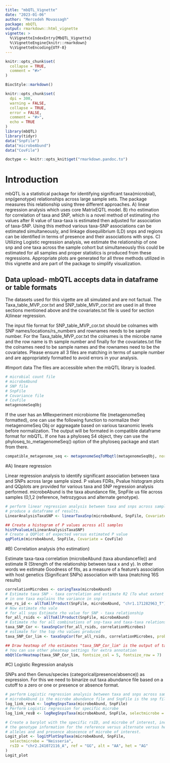 ```yaml
---
title: "mbQTL_Vignette"
date: "2023-01-06"
author: "Mercedeh Movassagh"
package: mbQTL
output: rmarkdown::html_vignette
vignette: >
  %\VignetteIndexEntry{MbQTL_Vignette}
  %\VignetteEngine{knitr::rmarkdown}
  %\VignetteEncoding{UTF-8}
---
```


```r
knitr::opts_chunk$set(
  collapse = TRUE,
  comment = "#>"
)
```

```r
BiocStyle::markdown()
```

```r
knitr::opts_chunk$set(
  dpi = 300,
  warning = FALSE,
  collapse = TRUE,
  error = FALSE,
  comment = "#>",
  echo = TRUE
)
library(mbQTL)
library(tidyr)
data("SnpFile")
data("microbeAbund")
data("CovFile")

doctype <- knitr::opts_knit$get("rmarkdown.pandoc.to")
```

# Introduction

mbQTL is a statistical package for identifying significant taxa(microbial), snp(genotype) relationships across large sample sets. The package measures this relationship using three different approaches. A) linear regression analysis which uses core MatrixEQTL model. B) rho estimation for correlation of taxa and SNP, which is a novel method of estimating rho values after R value of taxa-taxa is estimated then adjusted for association of taxa-SNP. Using this method various taxa-SNP associations can be estimated simultaneously, and linkage disequilibrium (LD) snps and regions can be identified in terms of presence and their associations with snps. C) Utilizing Logistic regression analysis, we estimate the relationship of one snp and one taxa across the sample cohort but simultaneously this could be estimated for all samples and proper statistics is produced from these regressions. Appropriate plots are generated for all three methods utilized in this vignette and are part of the package to simplify visualization.


## Data upload- mbQTL accepts data in dataframe or table formats

The datasets used for this vigette are all simulated and are not factual. The Taxa_table_MVP_cor.txt and SNP_table_MVP_cor.txt are used in all three sections mentioned above and the covariates.txt file is used for section A)linear regression.

The input file format for SNP_table_MVP_cor.txt should be colnames with SNP names/locations/rs_numbers and rownames needs to be sample number. For the Taxa_table_MVP_cor.txt the colnames is the microbe name and the row name is th sample number and finally for the covariates.txt file the colnames need to be sample names and the rownames need to be the covariates. Please ensure all 3 files are matching in terms of sample number and are appropriately formatted to avoid errors in your analysis.

#Import data
The files are accessible when the mbQTL library is loaded. 

```r
# microbial count file
# microbeAbund
# SNP file
# SnpFile
# Covariance file
# CovFile
metagenomeSeqObj
```

If the user has an MRexperiment microbiome file (metagenomeSeq formatted), one can use the following function to normalize their metagenomeSeq Obj or aggreagate based on various taxanomic levels before
normalization. The output will be formated in compatible dataframe format for mbQTL. If one has a phyloseq S4 object, they can use the phyloseq_to_metagenomeSeq() option of the phyloseq package and start from there.
```r
compatible_metagenome_seq <- metagenomeSeqToMbqtl(metagenomeSeqObj, norm = TRUE, log = TRUE, aggregate_taxa = "Genus")
```


#A) lineare regression

Linear regression analysis to identify significant association between taxa and SNPs across large sample sized. P values FDRs, Pvalue histogram plots and QQplots are provided for various taxa and SNP regression analysis performed. microbeAbund is the taxa abundance file, SnpFile us file across samples (0,1,2  (reference, hetrozygous and alternate genotype).

```r
# perform linear regression analysis between taxa and snps across samples and
# produce a dataframe of results.
LinearAnalysisTaxaSNP <- linearTaxaSnp(microbeAbund, SnpFile, Covariate = CovFile)
```

```r
## Create a histogram of P values across all samples
histPvalueLm(LinearAnalysisTaxaSNP)
# Create a QQPlot of expected versus estimated P value
qqPlotLm(microbeAbund, SnpFile, Covariate = CovFile)
```

#B) Correlation analysis (rho estimation)

Estimate taxa-taxa correlation (microbeAbund (taxa abundancefile)) and estimate R (Strength of the relationship between taxa x and y). In other words we estimate Goodness of fits, as a measure of a feature’s association with host genetics (Significant SNPs) association with taxa (matching 16S results)

```r
correlationMicrobes <- coringTaxa(microbeAbund)
# Estimate taxa SNP - taxa correlation and estimate R2 (To what extent variance
# in one taxa explains the variance in snp)
one_rs_id <- allToAllProduct(SnpFile, microbeAbund, "chr1.171282963_T") # For a specific snp
# Now estimate rho vale
# for all snps Estimate rho value for SNP - taxa relationship
for_all_rsids <- allToAllProduct(SnpFile, microbeAbund)
# Estimate rho for all combinations of snp-taxa and taxa-taxa relationships
taxa_SNP_Cor <- taxaSnpCor(for_all_rsids, correlationMicrobes)
# estimate for the top rho values produced
taxa_SNP_Cor_lim <- taxaSnpCor(for_all_rsids, correlationMicrobes, probs = c(0.0001, 0.9999))
```

```r
## Draw heatmap of rho estimates "taxa_SNP_Cor_lim" is the output of taxaSnpCor().
# You can use other pheatmap settings for extra annotation
mbQtlCorHeatmap(taxa_SNP_Cor_lim, fontsize_col = 5, fontsize_row = 7)
```
#C) Logistic Regression analysis

SNPs and then Genus/species (categorical(presence/absence)) as expression. For this we need to binarize out taxa abundance file based on a cutoff to a zero or one or presence or absence format. 

```r
# perform Logistic regression analysis between taxa and snps across samples
# microbeAbund is the microbe abundance file and SnpFile is the snp file (0,1,2) values
log_link_resA <- logRegSnpsTaxa(microbeAbund, SnpFile)
# Perform Logistic regression for specific microbe
log_link_resB <- logRegSnpsTaxa(microbeAbund, SnpFile, selectmicrobe = c("Haemophilus"))
```

```r
# Create a barplot with the specific rsID, and microbe of interest, including
# the genotype information for the reference versus alternate versus hetrozygous
# alleles and and presence absecence of microbe of interest.
Logit_plot <- logitPlotSnpTaxa(microbeAbund, SnpFile,
  selectmicrobe = "Neisseria",
  rsID = "chr2.241072116_A", ref = "GG", alt = "AA", het = "AG"
)
Logit_plot
```
